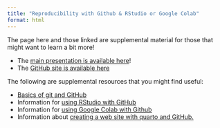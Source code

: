 ```yaml
---
title: "Reproducibility with Github & RStudio or Google Colab"
format: html
---
```


The page here and those linked are supplemental material for those that might want to learn a bit more!

- The [main presentation is available here](Presentation.qmd)!
- The [GitHub site is available here](https://github.com/jbpost2/eCOTS_2024)

The following are supplemental resources that you might find useful:

- [Basics of git and GitHub](Git_GitHub.qmd)
- Information for [using RStudio with GitHub](RStudio_GitHub.qmd)
- Information for [using Google Colab with Github](Colab_GitHub.qmd)
- Information about [creating a web site with quarto and GitHub.](Creating_Web_Site.qmd)
